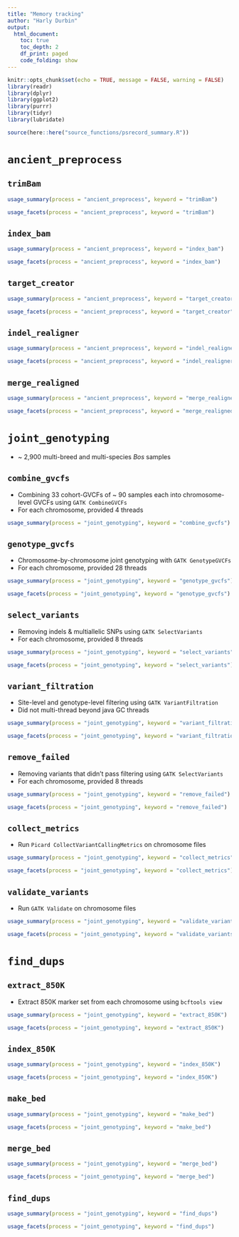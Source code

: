 ```yaml
---
title: "Memory tracking"
author: "Harly Durbin"
output:
  html_document:
    toc: true
    toc_depth: 2
    df_print: paged
    code_folding: show
---
```


```r
knitr::opts_chunk$set(echo = TRUE, message = FALSE, warning = FALSE)
library(readr)
library(dplyr)
library(ggplot2)
library(purrr)
library(tidyr)
library(lubridate)

source(here::here("source_functions/psrecord_summary.R"))
```

# `ancient_preprocess`

## `trimBam`

```r
usage_summary(process = "ancient_preprocess", keyword = "trimBam")
```

```r
usage_facets(process = "ancient_preprocess", keyword = "trimBam")
```

## `index_bam`

```r
usage_summary(process = "ancient_preprocess", keyword = "index_bam")
```

```r
usage_facets(process = "ancient_preprocess", keyword = "index_bam")
```

## `target_creator`

```r
usage_summary(process = "ancient_preprocess", keyword = "target_creator")
```

```r
usage_facets(process = "ancient_preprocess", keyword = "target_creator")
```

## `indel_realigner`

```r
usage_summary(process = "ancient_preprocess", keyword = "indel_realigner")
```

```r
usage_facets(process = "ancient_preprocess", keyword = "indel_realigner")
```

## `merge_realigned`

```r
usage_summary(process = "ancient_preprocess", keyword = "merge_realigned")
```

```r
usage_facets(process = "ancient_preprocess", keyword = "merge_realigned")
```



# `joint_genotyping`

* ~ 2,900 multi-breed and multi-species *Bos* samples

## `combine_gvcfs`

* Combining 33 cohort-GVCFs of ~ 90 samples each into chromosome-level GVCFs using `GATK CombineGVCFs`
* For each chromosome, provided 4 threads

```r
usage_summary(process = "joint_genotyping", keyword = "combine_gvcfs") 
```

## `genotype_gvcfs`

* Chromosome-by-chromosome joint genotyping with `GATK GenotypeGVCFs`
* For each chromosome, provided 28 threads

```r
usage_summary(process = "joint_genotyping", keyword = "genotype_gvcfs") 
```

```r
usage_facets(process = "joint_genotyping", keyword = "genotype_gvcfs")
```

## `select_variants`

* Removing indels & multiallelic SNPs using `GATK SelectVariants`
* For each chromosome, provided 8 threads

```r
usage_summary(process = "joint_genotyping", keyword = "select_variants") 
```

```r
usage_facets(process = "joint_genotyping", keyword = "select_variants")
```

## `variant_filtration`

* Site-level and genotype-level filtering using `GATK VariantFiltration`
* Did not multi-thread beyond java GC threads

```r
usage_summary(process = "joint_genotyping", keyword = "variant_filtration") 
```

```r
usage_facets(process = "joint_genotyping", keyword = "variant_filtration")
```

## `remove_failed`

* Removing variants that didn't pass filtering using `GATK SelectVariants`
* For each chromosome, provided 8 threads

```r
usage_summary(process = "joint_genotyping", keyword = "remove_failed") 
```

```r
usage_facets(process = "joint_genotyping", keyword = "remove_failed")
```

## `collect_metrics`

* Run `Picard CollectVariantCallingMetrics` on chromosome files

```r
usage_summary(process = "joint_genotyping", keyword = "collect_metrics") 
```

```r
usage_facets(process = "joint_genotyping", keyword = "collect_metrics")
```

## `validate_variants`

* Run `GATK Validate` on chromosome files

```r
usage_summary(process = "joint_genotyping", keyword = "validate_variants") 
```

```r
usage_facets(process = "joint_genotyping", keyword = "validate_variants")
```
# `find_dups`

## `extract_850K`

* Extract 850K marker set from each chromosome using `bcftools view`

```r
usage_summary(process = "joint_genotyping", keyword = "extract_850K") 
```

```r
usage_facets(process = "joint_genotyping", keyword = "extract_850K")
```

## `index_850K`

```r
usage_summary(process = "joint_genotyping", keyword = "index_850K") 
```

```r
usage_facets(process = "joint_genotyping", keyword = "index_850K")
```


## `make_bed`

```r
usage_summary(process = "joint_genotyping", keyword = "make_bed") 
```

```r
usage_facets(process = "joint_genotyping", keyword = "make_bed")
```

## `merge_bed`

```r
usage_summary(process = "joint_genotyping", keyword = "merge_bed") 
```

```r
usage_facets(process = "joint_genotyping", keyword = "merge_bed")
```

## `find_dups`

```r
usage_summary(process = "joint_genotyping", keyword = "find_dups") 
```

```r
usage_facets(process = "joint_genotyping", keyword = "find_dups")
```